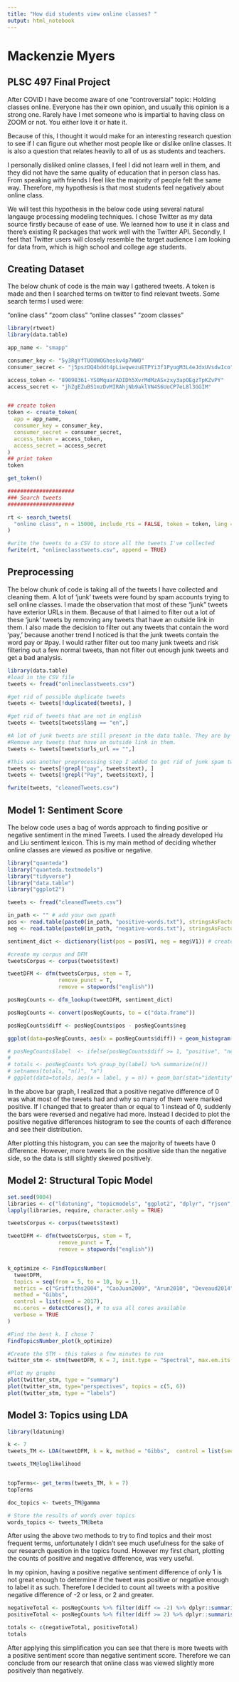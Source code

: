 ```yaml
---
title: "How did students view online classes? "
output: html_notebook
---
```


# Mackenzie Myers
## PLSC 497 Final Project

After COVID I have become aware of one "controversial" topic: Holding classes online. Everyone has their own opinion, and usually this opinion is a strong one. Rarely have I met someone who is impartial to having class on ZOOM or not. You either love it or hate it. 

Because of this, I thought it would make for an interesting research question to see if I can figure out whether most people like or dislike online classes. It is also a question that relates heavily to all of us as students and teachers. 

I personally disliked online classes, I feel I did not learn well in them, and they did not have the same quality of education that in person class has. From speaking with friends I feel like the majority of people felt the same way. Therefore, my hypothesis is that most students feel negatively about online class. 

We will test this hypothesis in the below code using several natural langauge processing modeling techniques. I chose Twitter as my data source firstly because of ease of use. We learned how to use it in class and there’s existing R packages that work well with the Twitter API. Secondly, I feel that Twitter users will closely resemble the target audience I am looking for data from, which is high school and college age students. 


## Creating Dataset

The below chunk of code is the main way I gathered tweets. A token is made and then I searched terms on twitter to find relevant tweets. Some search terms I used were: 

"online class" 
"zoom class" 
"online classes" 
"zoom classes" 


```r
library(rtweet)
library(data.table)

app_name <- "smapp"

consumer_key <- "5y3RgYfTUOUWOGheskv4p7WWO"
consumer_secret <- "j5pszDQ4bddt4pLiwqwezuETPYi3f1PyugM3L4eJdxUVsdwIco"

access_token <- "89098361-YS0MquarADIDh5XvrMdMzASxzxy3apOEgzTpKZvPY"
access_secret <- "jhZgEZuBS1mzDvMIRAhjNb9aklVN4S6UoCP7eL8l3GGIM"


## create token
token <- create_token(
  app = app_name,
  consumer_key = consumer_key,
  consumer_secret = consumer_secret,
  access_token = access_token,
  access_secret = access_secret
)
## print token
token

get_token() 

#####################
### Search tweets
#####################

rt <- search_tweets(
  "online class", n = 15000, include_rts = FALSE, token = token, lang = "en"
)

#write the tweets to a CSV to store all the tweets I've collected
fwrite(rt, "onlineclasstweets.csv", append = TRUE)

```

## Preprocessing

The below chunk of code is taking all of the tweets I have collected and cleaning them. A lot of 'junk' tweets were found by spam accounts trying to sell online classes. I made the observation that most of these "junk" tweets have exterior URLs in them. Because of that I aimed to filter out a lot of these 'junk' tweets by removing any tweets that have an outside link in them. I also made the decision to filter out any tweets that contain the word 'pay,' because another trend I noticed is that the junk tweets contain the word pay or #pay. I would rather filter out too many junk tweets and risk filtering out a few normal tweets, than not filter out enough junk tweets and get a bad analysis. 

```r
library(data.table)
#load in the CSV file
tweets <- fread("onlineclasstweets.csv")

#get rid of possible duplicate tweets
tweets <- tweets[!duplicated(tweets), ]

#get rid of tweets that are not in english 
tweets <- tweets[tweets$lang == "en",]

#A lot of junk tweets are still present in the data table. They are by spam accounts or they are trying to sell some sort of online class.  
#Remove any tweets that have an outside link in them. 
tweets <- tweets[tweets$urls_url == "",]

#This was another preprocessing step I added to get rid of junk spam tweets. I noticed a lot of them use 'pay' in their tweets and #pay
tweets <- tweets[!grepl("pay", tweets$text), ]
tweets <- tweets[!grepl("Pay", tweets$text), ]

fwrite(tweets, "cleanedTweets.csv")
```

## Model 1: Sentiment Score

The below code uses a bag of words approach to finding positive or negative sentiment in the mined Tweets. I used the already developed Hu and Liu sentiment lexicon. This is my main method of deciding whether online classes are viewed as positive or negative. 

```r
library("quanteda")
library("quanteda.textmodels")
library("tidyverse")
library("data.table")
library("ggplot2")

tweets <- fread("cleanedTweets.csv")

in_path <- "" # add your own ppath
pos <- read.table(paste0(in_path, "positive-words.txt"), stringsAsFactors = F) # read in the files
neg <- read.table(paste0(in_path, "negative-words.txt"), stringsAsFactors = F)

sentiment_dict <- dictionary(list(pos = pos$V1, neg = neg$V1)) # create dictionary object (a quanteda object)

#create my corpus and DFM
tweetsCorpus <- corpus(tweets$text)

tweetDFM <- dfm(tweetsCorpus, stem = T, 
                remove_punct = T, 
                remove = stopwords("english"))

posNegCounts <- dfm_lookup(tweetDFM, sentiment_dict)

posNegCounts <- convert(posNegCounts, to = c("data.frame"))

posNegCounts$diff <- posNegCounts$pos - posNegCounts$neg

ggplot(data=posNegCounts, aes(x = posNegCounts$diff)) + geom_histogram()

# posNegCounts$label  <- ifelse(posNegCounts$diff >= 1, "positive", "negative")
# 
# totals <- posNegCounts %>% group_by(label) %>% summarize(n())
# setnames(totals, "n()", "n")
# ggplot(data=totals, aes(x = label, y = n)) + geom_bar(stat="identity")

```
In the above bar graph, I realized that a positive negative difference of 0 was what most of the tweets had and why so many of them were marked positive. If I changed that to greater than or equal to 1 instead of 0, suddenly the bars were reversed and negative had more. Instead I decided to plot the positive negative differences histogram to see the counts of each difference and see their distribution.

After plotting this histogram, you can see the majority of tweets have 0 difference. However, more tweets lie on the positive side than the negative side, so the data is still slightly skewed positively.


## Model 2: Structural Topic Model
```r
set.seed(9004)
libraries <- c("ldatuning", "topicmodels", "ggplot2", "dplyr", "rjson", "quanteda", "lubridate", "parallel", "doParallel", "tidytext", "stringi", "tidyr", "stm")
lapply(libraries, require, character.only = TRUE)

tweetsCorpus <- corpus(tweets$text)

tweetDFM <- dfm(tweetsCorpus, stem = T, 
                remove_punct = T, 
                remove = stopwords("english"))


k_optimize <- FindTopicsNumber(
  tweetDFM,
  topics = seq(from = 5, to = 10, by = 1),
  metrics = c("Griffiths2004", "CaoJuan2009", "Arun2010", "Deveaud2014"),
  method = "Gibbs",
  control = list(seed = 2017),
  mc.cores = detectCores(), # to usa all cores available
  verbose = TRUE
)

#Find the best k. I chose 7 
FindTopicsNumber_plot(k_optimize)

#Create the STM - this takes a few minutes to run 
twitter_stm <- stm(tweetDFM, K = 7, init.type = "Spectral", max.em.its = 10)

#Plot my graphs
plot(twitter_stm, type = "summary")
plot(twitter_stm, type="perspectives", topics = c(5, 6))
plot(twitter_stm, type = "labels")

```

## Model 3: Topics using LDA
```r
library(ldatuning)

k <- 7
tweets_TM <- LDA(tweetDFM, k = k, method = "Gibbs",  control = list(seed = 10012))

tweets_TM@loglikelihood


topTerms<- get_terms(tweets_TM, k = 7)
topTerms

doc_topics <- tweets_TM@gamma

# Store the results of words over topics
words_topics <- tweets_TM@beta
```


After using the above two methods to try to find topics and their most frequent terms, unfortunately I didn't see much usefulness for the sake of our research question in the topics found. However my first chart, plotting the counts of positive and negative difference, was very useful.

In my opinion, having a positive negative sentiment difference of only 1 is not great enough to determine if the tweet was positive or negative enough to label it as such. Therefore I decided to count all tweets with a positive negative difference of -2 or less, or 2 and greater. 

```r

negativeTotal <- posNegCounts %>% filter(diff <= -2) %>% dplyr::summarise(n())
positiveTotal <- posNegCounts %>% filter(diff >= 2) %>% dplyr::summarise(n())

totals <- c(negativeTotal, positiveTotal)
totals
```

After applying this simplification you can see that there is more tweets with a positive sentiment score than negative sentiment score. Therefore we can conclude from our research that online class was viewed slightly more positively than negatively. 

